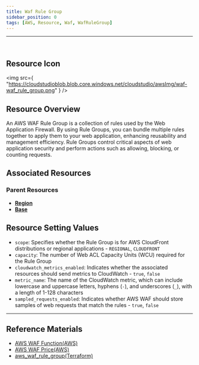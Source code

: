 ```yaml
---
title: Waf Rule Group
sidebar_position: 0
tags: [AWS, Resource, Waf, WafRuleGroup]
---
```


<hr />
<br />

## Resource Icon

<img
    src={
        "https://cloudstudioblob.blob.core.windows.net/cloudstudio/awsImg/waf-waf_rule_group.png"
    }
/>

## Resource Overview

An AWS WAF Rule Group is a collection of rules used by the Web Application Firewall. 
By using Rule Groups, you can bundle multiple rules together to apply them to your web application, enhancing reusability and management efficiency. 
Rule Groups control critical aspects of web application security and perform actions such as allowing, blocking, or counting requests.

## Associated Resources

### Parent Resources

-   [**Region**](https://docs.cstudio.app/docs/resource/aws/Base/)
-   [**Base**](https://docs.cstudio.app/docs/resource/aws/Base/)


## Resource Setting Values

-   `scope`: Specifies whether the Rule Group is for AWS CloudFront distributions or regional applications - `REGIONAL`, `CLOUDFRONT`
-   `capacity`: The number of Web ACL Capacity Units (WCU) required for the Rule Group
-   `cloudwatch_metrics_enabled`: Indicates whether the associated resources should send metrics to CloudWatch - `true`, `false`
-   `metric_name`: The name of the CloudWatch metric, which can include lowercase and uppercase letters, hyphens (`-`), and underscores (`_`), with a length of 1-128 characters
-   `sampled_requests_enabled`: Indicates whether AWS WAF should store samples of web requests that match the rules - `true`, `false`

---

## Reference Materials

-   [AWS WAF Function(AWS)](https://aws.amazon.com/ko/waf/features/)
-   [AWS WAF Price(AWS)](https://aws.amazon.com/ko/waf/pricing/?nc2=type_a)
-   [aws_waf_rule_group(Terraform)](https://registry.terraform.io/providers/hashicorp/aws/latest/docs/resources/waf_rule_group)

